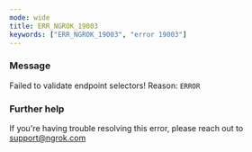 ```yaml
---
mode: wide
title: ERR_NGROK_19003
keywords: ["ERR_NGROK_19003", "error 19003"]
---
```



### Message

Failed to validate endpoint selectors! Reason: `ERROR`

<ErrorDetails />

### Further help

If you're having trouble resolving this error, please reach out to [support@ngrok.com](mailto:support@ngrok.com?subject=Help%20with%20ERR_NGROK_19003)
